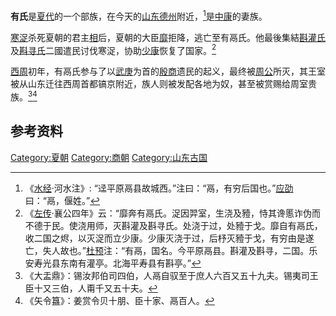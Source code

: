 '''有{{ruby-py|鬲|-{zh-cn:gé}-}}氏'''是[[夏代|夏代]]的一个部族，在今天的[[山东|山东]][[德州_(山东)|德州]]附近，<ref>《[[水经|水经]]·河水注》: “迳平原鬲县故城西。”注曰：“鬲，有穷后国也。”[[应劭|应劭]]曰：“鬲，偃姓。”</ref>是[[中康|中康]]的妻族。

[[寒浞|寒浞]]杀死夏朝的君主[[相_(夏朝)|相]]后，夏朝的大臣[[靡|靡]]拒降，逃亡至有鬲氏。他最後集結[[斟灌氏|斟灌氏]]及[[斟寻氏|斟寻氏]]二國遣民讨伐寒浞，协助[[少康|少康]]恢复了国家。<ref>《[[左传|左传]]·襄公四年》云：“靡奔有鬲氏。浞因羿室，生浇及豷，恃其谗慝诈伪而不德于民。使浇用师，灭斟灌及斟寻氏。处浇于过，处豷于戈。靡自有鬲氏，收二国之烬，以灭浞而立少康。少康灭浇于过，后杼灭豷于戈，有穷由是遂亡，失人故也。”[[杜预|杜预]]注：“有鬲，国名。今平原鬲县。斟灌及斟寻，二国。乐安寿光县东南有灌亭。北海平寿县有斟亭。”</ref>

[[西周|西周]]初年，有鬲氏参与了以[[武庚|武庚]]为首的[[殷商|殷商]]遗民的起义，最终被[[周公|周公]]所灭，其王室被从山东迁往西周首都镐京附近，族人则被发配各地为奴，甚至被赏赐给周室贵族。<ref>《大盂鼎》：锡汝邦伯司四伯，人鬲自驭至于庶人六百又五十九夫。锡夷司王臣十又三伯，人甭千又五十夫。</ref><ref>《矢令簋》：姜赏令贝十朋、臣十家、鬲百人。</ref>

== 参考资料 ==
{{reflist}}

{{山东省先秦列国}}
[[Category:夏朝|Category:夏朝]]
[[Category:商朝|Category:商朝]]
[[Category:山东古国|Category:山东古国]]